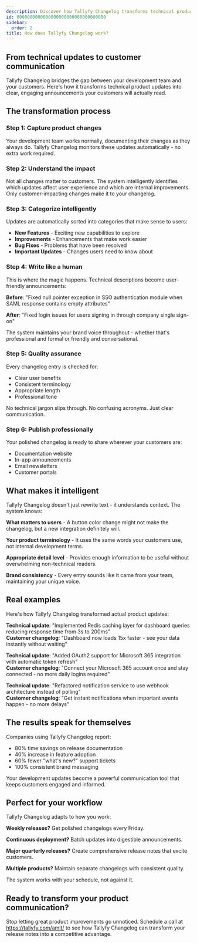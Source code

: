 ```yaml
---
description: Discover how Tallyfy Changelog transforms technical product updates into customer-friendly announcements through intelligent processing and brand-aware content generation.
id: 0000000000000000000000000000000000
sidebar:
  order: 2
title: How does Tallyfy Changelog work?
---
```


## From technical updates to customer communication

Tallyfy Changelog bridges the gap between your development team and your customers. Here's how it transforms technical product updates into clear, engaging announcements your customers will actually read.

## The transformation process

### Step 1: Capture product changes

Your development team works normally, documenting their changes as they always do. Tallyfy Changelog monitors these updates automatically - no extra work required.

### Step 2: Understand the impact

Not all changes matter to customers. The system intelligently identifies which updates affect user experience and which are internal improvements. Only customer-impacting changes make it to your changelog.

### Step 3: Categorize intelligently

Updates are automatically sorted into categories that make sense to users:
- **New Features** - Exciting new capabilities to explore
- **Improvements** - Enhancements that make work easier
- **Bug Fixes** - Problems that have been resolved
- **Important Updates** - Changes users need to know about

### Step 4: Write like a human

This is where the magic happens. Technical descriptions become user-friendly announcements:

**Before**: "Fixed null pointer exception in SSO authentication module when SAML response contains empty attributes"

**After**: "Fixed login issues for users signing in through company single sign-on"

The system maintains your brand voice throughout - whether that's professional and formal or friendly and conversational.

### Step 5: Quality assurance

Every changelog entry is checked for:
- Clear user benefits
- Consistent terminology
- Appropriate length
- Professional tone

No technical jargon slips through. No confusing acronyms. Just clear communication.

### Step 6: Publish professionally

Your polished changelog is ready to share wherever your customers are:
- Documentation website
- In-app announcements  
- Email newsletters
- Customer portals

## What makes it intelligent

Tallyfy Changelog doesn't just rewrite text - it understands context. The system knows:

**What matters to users** - A button color change might not make the changelog, but a new integration definitely will.

**Your product terminology** - It uses the same words your customers use, not internal development terms.

**Appropriate detail level** - Provides enough information to be useful without overwhelming non-technical readers.

**Brand consistency** - Every entry sounds like it came from your team, maintaining your unique voice.

## Real examples

Here's how Tallyfy Changelog transformed actual product updates:

**Technical update**: "Implemented Redis caching layer for dashboard queries reducing response time from 3s to 200ms"  
**Customer changelog**: "Dashboard now loads 15x faster - see your data instantly without waiting"

**Technical update**: "Added OAuth2 support for Microsoft 365 integration with automatic token refresh"  
**Customer changelog**: "Connect your Microsoft 365 account once and stay connected - no more daily logins required"

**Technical update**: "Refactored notification service to use webhook architecture instead of polling"  
**Customer changelog**: "Get instant notifications when important events happen - no more delays"

## The results speak for themselves

Companies using Tallyfy Changelog report:
- 80% time savings on release documentation
- 40% increase in feature adoption
- 60% fewer "what's new?" support tickets
- 100% consistent brand messaging

Your development updates become a powerful communication tool that keeps customers engaged and informed.

## Perfect for your workflow

Tallyfy Changelog adapts to how you work:

**Weekly releases?** Get polished changelogs every Friday.

**Continuous deployment?** Batch updates into digestible announcements.

**Major quarterly releases?** Create comprehensive release notes that excite customers.

**Multiple products?** Maintain separate changelogs with consistent quality.

The system works with your schedule, not against it.

## Ready to transform your product communication?

Stop letting great product improvements go unnoticed. Schedule a call at https://tallyfy.com/amit/ to see how Tallyfy Changelog can transform your release notes into a competitive advantage.